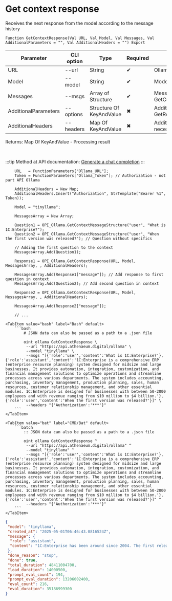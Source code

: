 ﻿---
sidebar_position: 3
description: Get context response and other functions to work with Ollama in the Open Integration Package, a free open-source integration library for 1C:Enterprise 8, OneScript and CLI
keywords: [1C, 1С, 1С:Enterprise, 1С:Enterprise 8.3, API, Integration, Services, Exchange, OneScript, CLI, Ollama]
---


# Get context response
 Receives the next response from the model according to the message history



`Function GetContextResponse(Val URL, Val Model, Val Messages, Val AdditionalParameters = "", Val AdditionalHeaders = "") Export`

  | Parameter | CLI option | Type | Required | Description |
  |-|-|-|-|-|
  | URL | --url | String | &#x2714; | Ollama server URL |
  | Model | --model | String | &#x2714; | Models name |
  | Messages | --msgs | Array of Structure | &#x2714; | Messages log. See GetContextMessageStructure |
  | AdditionalParameters | --options | Structure Of KeyAndValue | &#x2716; | Additional parameters. See GetRequestParametersStructure |
  | AdditionalHeaders | --headers | Map Of KeyAndValue | &#x2716; | Additional request headers, if necessary |

  
  Returns:  Map Of KeyAndValue - Processing result

<br/>

:::tip
Method at API documentation: [Generate a chat completion](https://github.com/ollama/ollama/blob/main/docs/api.md#generate-a-chat-completion)
:::
<br/>



```bsl title="1C:Enterprise/OneScript code example"
    URL   = FunctionParameters["Ollama_URL"];
    Token = FunctionParameters["Ollama_Token"]; // Authorization - not part API Ollama

    AdditionalHeaders = New Map;
    AdditionalHeaders.Insert("Authorization", StrTemplate("Bearer %1", Token));

    Model = "tinyllama";

    MessagesArray = New Array;

    Question1 = OPI_Ollama.GetContextMessageStructure("user", "What is 1C:Enterprise?");
    Question2 = OPI_Ollama.GetContextMessageStructure("user", "When the first version was released?"); // Question without specifics

    // Adding the first question to the context
    MessagesArray.Add(Question1);

    Response1 = OPI_Ollama.GetContextResponse(URL, Model, MessagesArray, , AdditionalHeaders);

    MessagesArray.Add(Response1["message"]); // Add response to first question in context
    MessagesArray.Add(Question2); // Add second question in context

    Response2 = OPI_Ollama.GetContextResponse(URL, Model, MessagesArray, , AdditionalHeaders);

    MessagesArray.Add(Response2["message"]);

    // ...
```
 

 <Tabs>
  
    <TabItem value="bash" label="Bash" default>
        ```bash
            # JSON data can also be passed as a path to a .json file
            
            oint ollama GetContextResponse \
             --url "https://api.athenaeum.digital/ollama" \
             --model "tinyllama" \
             --msgs "[{'role':'user','content':'What is 1C:Enterprise?'},{'role':'assistant','content':'1C:Enterprise is a comprehensive ERP (enterprise resource planning) system designed for midsize and large businesses. It provides automation, integration, customization, and financial management solutions to optimize operations and streamline processes across various departments. The system includes accounting, purchasing, inventory management, production planning, sales, human resources, customer relationship management, and other essential modules. 1C:Enterprise is designed for businesses with between 50-2000 employees and with revenue ranging from $10 million to $4 billion.'},{'role':'user','content':'When the first version was released?'}]" \
             --headers "{'Authorization':'***'}"
        ```
    </TabItem>
  
    <TabItem value="bat" label="CMD/Bat" default>
        ```batch
            :: JSON data can also be passed as a path to a .json file
            
            oint ollama GetContextResponse ^
             --url "https://api.athenaeum.digital/ollama" ^
             --model "tinyllama" ^
             --msgs "[{'role':'user','content':'What is 1C:Enterprise?'},{'role':'assistant','content':'1C:Enterprise is a comprehensive ERP (enterprise resource planning) system designed for midsize and large businesses. It provides automation, integration, customization, and financial management solutions to optimize operations and streamline processes across various departments. The system includes accounting, purchasing, inventory management, production planning, sales, human resources, customer relationship management, and other essential modules. 1C:Enterprise is designed for businesses with between 50-2000 employees and with revenue ranging from $10 million to $4 billion.'},{'role':'user','content':'When the first version was released?'}]" ^
             --headers "{'Authorization':'***'}"
        ```
    </TabItem>
</Tabs>


```json title="Result"
{
 "model": "tinyllama",
 "created_at": "2025-05-01T06:46:43.0816524Z",
 "message": {
  "role": "assistant",
  "content": "1C:Enterprise has been around since 2004. The first release, which is called Version 3, was released in 2005, and it brought some significant changes to the system that have remained constant through the years. The latest version, 6, was released in 2019 and is still in active development. Some of the most notable features in recent versions include:\n\n- Improved interface for users, with a more modern design and streamlined navigation\n- Enhanced reporting functionality to provide more detailed insights into business performance and key areas for improvement\n- Integration with popular accounting software such as Xero and Sage\n- Support for multilingual environments, with options for French, German, Spanish, Italian, Japanese, and Korean.\n\nOverall, 1C:Enterprise has remained a reliable and stable ERP solution for businesses for many years, and new updates and features are released regularly to keep the system up to date and relevant in today's market."
 },
 "done_reason": "stop",
 "done": true,
 "total_duration": 48411004700,
 "load_duration": 14000500,
 "prompt_eval_count": 194,
 "prompt_eval_duration": 13206002400,
 "eval_count": 216,
 "eval_duration": 35186999300
}
```
